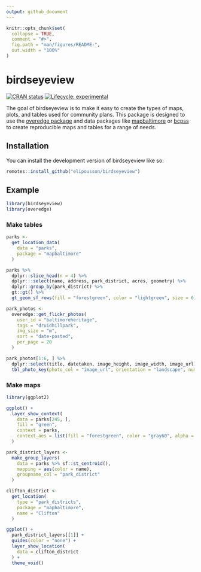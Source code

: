 ```yaml
---
output: github_document
---
```


<!-- README.md is generated from README.Rmd. Please edit that file -->

```r
knitr::opts_chunk$set(
  collapse = TRUE,
  comment = "#>",
  fig.path = "man/figures/README-",
  out.width = "100%"
)
```

# birdseyeview

<!-- badges: start -->
[![CRAN status](https://www.r-pkg.org/badges/version/birdseyeview)](https://CRAN.R-project.org/package=birdseyeview)
[![Lifecycle: experimental](https://img.shields.io/badge/lifecycle-experimental-orange.svg)](https://lifecycle.r-lib.org/articles/stages.html#experimental)
<!-- badges: end -->

The goal of birdseyeview is to make it easy to create the types of maps, plots, and tables used for community plans. This package is designed to use the [overedge package](https://elipousson.github.io/overedge/) and data packages like [mapbaltimore](https://elipousson.github.io/mapbaltimore/) or [bcpss](https://elipousson.github.io/bcpss/) to create reproducible maps and tables for a range of needs.

## Installation

You can install the development version of birdseyeview like so:

``` r
remotes::install_github("elipousson/birdseyeview")
```

## Example

```r
library(birdseyeview)
library(overedge)
```


### Make tables 

```r
parks <-
  get_location_data(
    data = "parks",
    package = "mapbaltimore"
  )

parks %>%
  dplyr::slice_head(n = 4) %>%
  dplyr:::select(name, address, park_district, acres, geometry) %>%
  dplyr::group_by(park_district) %>%
  gt::gt() %>%
  gt_geom_sf_rows(fill = "forestgreen", color = "lightgreen", size = 6)
```

```r
park_photos <-
  overedge::get_flickr_photos(
    user_id = "baltimoreheritage",
    tags = "druidhillpark",
    img_size = "m",
    sort = "date-posted",
    per_page = 20
  )

park_photos[1:6, ] %>%
  dplyr::select(title, datetaken, image_height, image_width, image_url) %>%
  tbl_photo_key(photo_col = "image_url", orientation = "landscape", number = TRUE)
```

### Make maps

```r
library(ggplot2)
```


```r
ggplot() +
  layer_show_context(
    data = parks[245, ],
    fill = "green",
    context = parks,
    context_aes = list(fill = "forestgreen", color = "gray60", alpha = 1)
  )
```


```r
park_district_layers <-
  make_group_layers(
    data = parks %>% sf::st_centroid(),
    mapping = aes(color = name),
    groupname_col = "park_district"
  )

clifton_district <-
  get_location(
    type = "park_districts",
    package = "mapbaltimore",
    name = "Clifton"
  )

ggplot() +
  park_district_layers[[1]] +
  guides(color = "none") +
  layer_show_location(
    data = clifton_district
  ) +
  theme_void()
```
